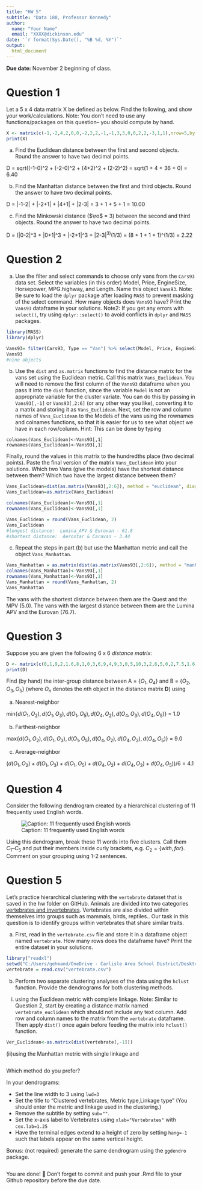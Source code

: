 ```yaml
---
title: "HW 5"
subtitle: "Data 180, Professor Kennedy"
author: 
  name: "Your Name"
  email: "XXXX@dickinson.edu"
date: '`r format(Sys.Date(), "%B %d, %Y")`'
output: 
  html_document
---
```


**Due date:** November 2 beginning of class.

# Question 1
Let a 5 x 4 data matrix X be defined as below. Find the following, and show your work/calculations. Note: You don't need to use any functions/packages on this question-- you should compute by hand.

```r
X <- matrix(c(-1,-2,4,2,0,0,-2,2,2,-1,-1,3,3,0,0,2,2,-3,1,1),nrow=5,byrow = T)
print(X)
```

a) Find the Euclidean distance between the first and second objects. Round the answer to have two decimal points.   

D = sqrt((-1-0)^2 + (-2-0)^2 + (4+2)^2 + (2-2)^2) = sqrt(1 + 4 + 36 + 0) = 6.40  

b) Find the Manhattan distance between the first and third objects. Round the answer to have two decimal points.  

D = |-1-2| + |-2+1| + |4+1| + |2-3| = 3 + 1 + 5 + 1 = 10.00  

c) Find the Minkowski distance ($\ro$ = 3) between the second and third objects. Round the answer to have two decimal points.    

D = (|0-2|^3 + |0+1|^3 + |-2+1|^3 + |2-3|^3)^(1/3) = (8 + 1 + 1 + 1)^(1/3) = 2.22  

# Question 2
a) Use the filter and select commands to choose only vans from the `Cars93` data set. Select the variables (in this order) Model, Price, EngineSize, Horsepower, MPG.highway, and Length. Name this object `Vans93`. Note: Be sure to load the `dplyr` package after loading `MASS` to prevent masking of the select command. How many objects does `Vans93` have? Print the `Vans93` dataframe in your solutions. Note2: If you get any errors with `select()`, try using `dplyr::select()` to avoid conflicts in `dplyr` and `MASS` packages.
```r
library(MASS)
library(dplyr)

Vans93= filter(Cars93, Type == "Van") %>% select(Model, Price, EngineSize, Horsepower, MPG.highway, Length)
Vans93
#nine objects

```

b) Use the `dist` and `as.matrix` functions to find the distance matrix for the vans set using the Euclidean metric. Call this matrix `Vans_Euclidean`. You will need to remove the first column of the `Vans93` dataframe when you pass it into the `dist` function, since the variable `Model` is not an appropriate variable for the cluster variate. You can do this by passing in `Vans93[,-1]` or `Vans93[,2:6]` (or any other way you like), converting it to a matrix and storing it as `Vans_Euclidean`. Next, set the row and column names of `Vans_Euclidean` to the Models of the vans using the rownames and colnames functions, so that it is easier for us to see what object we have in each row/column. Hint: This can be done by typing

```
colnames(Vans_Euclidean)<-Vans93[,1]
rownames(Vans_Euclidean)<-Vans93[,1]
```

Finally, round the values in this matrix to the hundredths place (two decimal points). Paste the final version of the matrix `Vans_Euclidean` into your solutions. Which two Vans (give the models) have the shortest distance between them? Which two have the largest distance between them?
```r
Vans_Euclidean=dist(as.matrix(Vans93[,2:6]), method = "euclidean", diag=TRUE, upper=TRUE)
Vans_Euclidean=as.matrix(Vans_Euclidean)

colnames(Vans_Euclidean)<-Vans93[,1]
rownames(Vans_Euclidean)<-Vans93[,1]

Vans_Euclidean = round(Vans_Euclidean, 2)
Vans_Euclidean
#longest distance:  Lumina_APV & Eurovan - 61.8
#shortest distance:  Aerostar & Caravan - 3.44
```



c) Repeat the steps in part (b) but use the Manhattan metric and call the object `Vans_Manhattan`.
```r
Vans_Manhattan = as.matrix(dist(as.matrix(Vans93[,2:6]), method = "manhattan"))
colnames(Vans_Manhattan)<-Vans93[,1]
rownames(Vans_Manhattan)<-Vans93[,1]
Vans_Manhattan = round(Vans_Manhattan, 2)
Vans_Manhattan
```

The vans with the shortest distance between them are the Quest and the MPV (5.0). The vans with the largest distance between them are the Lumina APV and the Eurovan (76.7).

# Question 3
Suppose you are given the following 6 x 6 *distance matrix*:
```r
D <- matrix(c(0,1,9,2,1.6,8,1,0,3,6,9,4,9,3,0,5,10,3,2,6,5,0,2,7.5,1.6,9,10,2,0,5.5,8,4,3,7.5,5.5,0),nrow=6,byrow = T)
print(D)
```

Find (by hand) the inter-group distance between A = $\{O_1, O_4\}$ and B = $\{O_2, O_3, O_5\}$ (where $O_n$ denotes the $n$th object in the distance matrix **D**) using

a) Nearest-neighbor 

min$\{d(O_1, O_2), d(O_1, O_3), d(O_1, O_5), d(O_4, O_2), d(O_4, O_3), d(O_4, O_5)\}$ = 1.0

b) Farthest-neighbor  

max$\{d(O_1, O_2), d(O_1, O_3), d(O_1, O_5), d(O_4, O_2), d(O_4, O_3), d(O_4, O_5)\}$ = 9.0

c) Average-neighbor

$(d(O_1, O_2)+d(O_1, O_3)+d(O_1, O_5)+d(O_4, O_2)+d(O_4, O_3)+d(O_4, O_5))/6$ = 4.1

# Question 4
Consider the following dendrogram created by a hierarchical clustering of 11 frequently used English words.

![Caption: 11 frequently used English words](hw5-image.png)

Using this dendrogram, break these 11 words into five clusters. Call them $C_1 – C_5$ and put their members inside curly brackets, e.g. $C_2 = \{with, for\}$. Comment on your grouping using 1-2 sentences.



# Question 5
Let's practice hierarchical clustering with the `vertebrate` dataset that is saved in the hw folder on GitHub. Animals are divided into two categories [vertebrates and invertebrates](https://www.oum.ox.ac.uk/thezone/animals/animalid/divide.htm#:~:text=Invertebrates%20-%20animals%20without%20a%20backbone,a%20vertebrate%20or%20an%20invertebrate.). Vertebrates are also divided within themselves into groups such as mammals, birds, reptiles.. Our task in this question is to identify groups within vertebrates that share similar traits.

a) First, read in the `vertebrate.csv` file and store it in a dataframe object named `vertebrate`. How many rows does the dataframe have? Print the entire dataset in your solutions.
```r
library("readxl")
setwd("C:/Users/gehmand/OneDrive - Carlisle Area School District/Desktop/Data 180 dTomGehman/DATA180/hw5")
vertebrate = read.csv("vertebrate.csv")
```

b) Perform two separate clustering analyses of the data using the `hclust` function. Provide the dendrograms for both clustering methods.

(i)	using the Euclidean metric with complete linkage. Note: Similar to Question 2, start by creating a distance matrix named `vertebrate_euclidean` which should not include any text column. Add row and column names to the matrix from the `vertebrate` dataframe. Then apply `dist()` once again before feeding the matrix into `hclust()` function.
```r
Ver_Euclidean<-as.matrix(dist(vertebrate[,-1]))

```

(ii)using the Manhattan metric with single linkage and
```r

```

Which method do you prefer?


In your dendrograms:

*	Set the line width to 3 using `lwd=3`
*	Set the title to "Clustered vertebrates, Metric type,\n Linkage type" (You should enter the metric and linkage used in the clustering.)
*	Remove the subtitle by setting `sub=""`.
*	Set the x-axis label to Vertebrates using `xlab="Vertebrates"` with `cex.lab=1.25`
*	Have the terminal edges extend to a height of zero by setting `hang=-1` such that labels appear on the same vertical height.



Bonus: (not required) generate the same dendrogram using the `ggdendro` package.

```r


```


You are done! 🏁 Don't forget to commit and push your .Rmd file to your Github repository before the due date.


